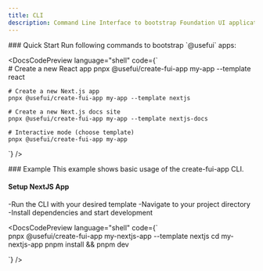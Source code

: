 ```yaml
---
title: CLI
description: Command Line Interface to bootstrap Foundation UI applications with pre-configured templates.
---
```


<DocsSection>
### Quick Start

<DocsTextBlock className="m-b-medium-60">
  Run following commands to bootstrap `@usefui` apps:
</DocsTextBlock>

<DocsCodePreview
  language="shell"
  code={`  
    # Create a new React app
    pnpx @usefui/create-fui-app my-app --template react

    # Create a new Next.js app
    pnpx @usefui/create-fui-app my-app --template nextjs

    # Create a new Next.js docs site
    pnpx @usefui/create-fui-app my-app --template nextjs-docs

    # Interactive mode (choose template)
    pnpx @usefui/create-fui-app my-app

`}
/>

</DocsSection>

<DocsSection>
### Example

<DocsTextBlock className="m-b-medium-60">
  This example shows basic usage of the create-fui-app CLI.
</DocsTextBlock>

#### Setup NextJS App

<DocsTextBlock className="m-b-medium-60">
  -Run the CLI with your desired template
</DocsTextBlock>
<DocsTextBlock className="m-b-medium-60">
  -Navigate to your project directory
</DocsTextBlock>
<DocsTextBlock className="m-b-medium-60">
  -Install dependencies and start development
</DocsTextBlock>

<DocsCodePreview
  language="shell"
  code={`  
    pnpx @usefui/create-fui-app my-nextjs-app --template nextjs
    cd my-nextjs-app
    pnpm install && pnpm dev

`}
/>

</DocsSection>
